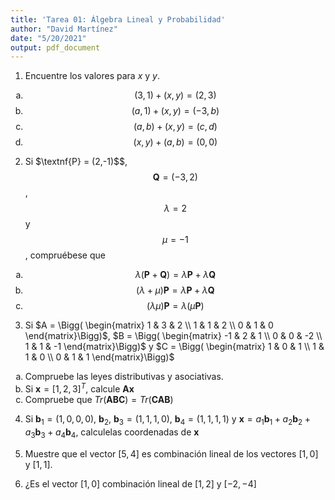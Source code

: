 ```yaml
---
title: 'Tarea 01: Álgebra Lineal y Probabilidad'
author: "David Martínez"
date: "5/20/2021"
output: pdf_document
---
```


1. Encuentre los valores para $x$ y $y$.

  (a) $$(3,1) + (x,y) = (2,3)$$
  (b) $$(a,1) + (x,y) = (-3,b)$$
  (c) $$(a,b) + (x,y) = (c,d)$$
  (d) $$(x,y) + (a,b) = (0,0)$$
  
2. Si $\textnf{P} = (2,-1)$$, $$\textbf{Q} = (-3,2)$$, $$\lambda = 2$$ y $$\mu = -1$$, compruébese que

  (a) $$\lambda(\textbf{P} + \textbf{Q}) = \lambda\textbf{P} + \lambda\textbf{Q}$$
  (b) $$(\lambda + \mu)\textbf{P} = \lambda\textbf{P} + \lambda\textbf{Q}$$
  (c) $$(\lambda\mu)\textbf{P} = \lambda(\mu\textbf{P})$$
  
3. Si $A = \Bigg( \begin{matrix} 1 & 3 & 2 \\ 1 & 1 & 2 \\ 0 & 1 & 0 \end{matrix}\Bigg)$, $B = \Bigg( \begin{matrix} -1 & 2 & 1 \\ 0 & 0 & -2 \\ 1 & 1 & -1 \end{matrix}\Bigg)$ y $C = \Bigg( \begin{matrix} 1 & 0 & 1 \\ 1 & 1 & 0 \\ 0 & 1 & 1 \end{matrix}\Bigg)$

  (a) Compruebe las leyes distributivas y asociativas.
  (b) Si $\textbf{x} = [1,2,3]^T$, calcule $\textbf{Ax}$
  (c) Compruebe que $Tr(\textbf{ABC}) = Tr(\textbf{CAB})$
  
4. Si $\textbf{b}_1 = (1,0,0,0)$, $\textbf{b}_2$, $\textbf{b}_3 = (1,1,1,0)$, $\textbf{b}_4 = (1,1,1,1)$ y $\textbf{x} = a_1\textbf{b}_1 + a_2\textbf{b}_2 + a_3\textbf{b}_3 + a_4\textbf{b}_4$, calculelas coordenadas de $\textbf{x}$

5. Muestre que el vector $[5,4]$ es combinación lineal de los vectores $[1,0]$ y $[1,1]$.

6. ¿Es el vector $[1,0]$ combinación lineal de [$1,2]$ y $[-2,-4]$